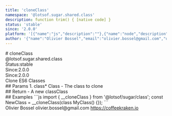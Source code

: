 ```yaml
---
title: 'cloneClass'
namespace: '@lotsof.sugar.shared.class'
description: function trim() { [native code] }
status: 'stable'
since: '2.0.0'
platform: '[{"name":"js","description":""},{"name":"node","description":""}]'
author: '{"name":"Olivier Bossel","email":"olivier.bossel@gmail.com","url":"https://coffeekraken.io"}'
---
```

<div class="docmap-mdx">
# cloneClass
<div class="_namespace">@lotsof.sugar.shared.class</div>
<div class="_metas">
<div class="_status"><span class="_status-label">Status:</span><span class="_status-value -stable">stable</span></div>
<div class="_since"><span class="_since-label">Since:</span><span class="_since-value">2.0.0</span></div>
<div class="_since"><span class="_since-label">Since:</span><span class="_since-value">2.0.0</span></div>
</div>
<div class="_description">
Clone ES6 Classes
</div>
<div class="_params">
## Params
1. <span class="_name">class<span class="_required">*</span></span><span class="_default"></span> <span class="_type">Class</span>
   - The class to clone
</div>
<div class="_return">
## Return
- <span class="_description">A new class</span><span class="_default"></span><span class="_type">Class</span>
</div>
<div class="_examples">
## Examples
```js
import { __cloneClass } from '@lotsof/sugar/class';
const NewClass = __cloneClass(class MyClass() {});
```
</div>
<div class="_author">
<span class="_name">Olivier Bossel</span>
<span class="_email">olivier.bossel@gmail.com</span>
<a href="https://coffeekraken.io" target="_blank" class="_url">https://coffeekraken.io</a>
</div>
</div>